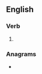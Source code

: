 ==English==

===Verb===
{{head|en|present participle}}

# {{present participle of|averse|lang=en|nocat=1}}

===Anagrams===
* {{l|en|vinegars}}
